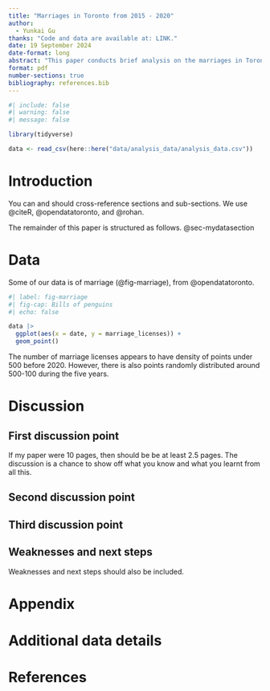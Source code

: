 ---
title: "Marriages in Toronto from 2015 - 2020"
author: 
  - Yunkai Gu
thanks: "Code and data are available at: LINK."
date: 19 September 2024
date-format: long
abstract: "This paper conducts brief analysis on the marriages in Toronto from 2015 - 2020 mainly using data from opendatatoronto."
format: pdf
number-sections: true
bibliography: references.bib
---

```{r}
#| include: false
#| warning: false
#| message: false

library(tidyverse)

data <- read_csv(here::here("data/analysis_data/analysis_data.csv"))

```


# Introduction

You can and should cross-reference sections and sub-sections. We use @citeR, @opendatatoronto, and @rohan.

The remainder of this paper is structured as follows. @sec-mydatasection



# Data {#sec-mydatasection}

Some of our data is of marriage (@fig-marriage), from @opendatatoronto.

```{r}
#| label: fig-marriage
#| fig-cap: Bills of penguins
#| echo: false

data |> 
  ggplot(aes(x = date, y = marriage_licenses)) +
  geom_point()

```

The number of marriage licenses appears to have density of points under 500 before 2020. However, there is also points randomly distributed around 500-100 during the five years.





# Discussion

## First discussion point {#sec-first-point}

If my paper were 10 pages, then should be be at least 2.5 pages. The discussion is a chance to show off what you know and what you learnt from all this. 

## Second discussion point

## Third discussion point

## Weaknesses and next steps

Weaknesses and next steps should also be included.

\newpage

\appendix

# Appendix {-}


# Additional data details



\newpage


# References